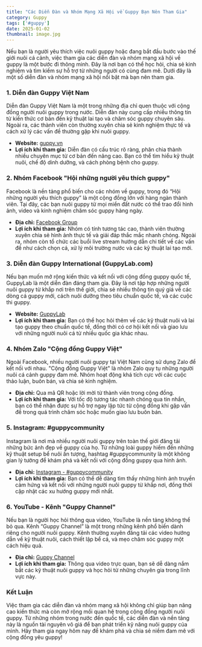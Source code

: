 ```yaml
---
title: "Các Diễn Đàn và Nhóm Mạng Xã Hội về Guppy Bạn Nên Tham Gia"
category: Guppy
tags: ['#guppy']
date: 2025-01-02
thumbnail: image.jpg
---
```


Nếu bạn là người yêu thích việc nuôi guppy hoặc đang bắt đầu bước vào thế giới nuôi cá cảnh, việc tham gia các diễn đàn và nhóm mạng xã hội về guppy là một bước đi thông minh. Đây là nơi bạn có thể học hỏi, chia sẻ kinh nghiệm và tìm kiếm sự hỗ trợ từ những người có cùng đam mê. Dưới đây là một số diễn đàn và nhóm mạng xã hội nổi bật mà bạn nên tham gia.

### 1. **Diễn đàn Guppy Việt Nam**
Diễn đàn Guppy Việt Nam là một trong những địa chỉ quen thuộc với cộng đồng người nuôi guppy trong nước. Diễn đàn này cung cấp nhiều thông tin từ kiến thức cơ bản đến kỹ thuật lai tạo và chăm sóc guppy chuyên sâu. Ngoài ra, các thành viên còn thường xuyên chia sẻ kinh nghiệm thực tế và cách xử lý các vấn đề thường gặp khi nuôi guppy.

- **Website:** [guppy.vn](https://www.guppy.vn)
- **Lợi ích khi tham gia:** Diễn đàn có cấu trúc rõ ràng, phân chia thành nhiều chuyên mục từ cơ bản đến nâng cao. Bạn có thể tìm hiểu kỹ thuật nuôi, chế độ dinh dưỡng, và cách phòng bệnh cho guppy.

### 2. **Nhóm Facebook "Hội những người yêu thích guppy"**
Facebook là nền tảng phổ biến cho các nhóm về guppy, trong đó “Hội những người yêu thích guppy” là một cộng đồng lớn với hàng ngàn thành viên. Tại đây, các bạn nuôi guppy từ mọi miền đất nước có thể trao đổi hình ảnh, video và kinh nghiệm chăm sóc guppy hàng ngày.

- **Địa chỉ:** [Facebook Group](https://www.facebook.com/groups/guppyvn)
- **Lợi ích khi tham gia:** Nhóm có tính tương tác cao, thành viên thường xuyên chia sẻ hình ảnh thực tế và giải đáp thắc mắc nhanh chóng. Ngoài ra, nhóm còn tổ chức các buổi live stream hướng dẫn chi tiết về các vấn đề như cách chọn cá, xử lý môi trường nước và các kỹ thuật lai tạo mới.

### 3. **Diễn đàn Guppy International (GuppyLab.com)**
Nếu bạn muốn mở rộng kiến thức và kết nối với cộng đồng guppy quốc tế, GuppyLab là một diễn đàn đáng tham gia. Đây là nơi tập hợp những người nuôi guppy từ khắp nơi trên thế giới, chia sẻ nhiều thông tin quý giá về các dòng cá guppy mới, cách nuôi dưỡng theo tiêu chuẩn quốc tế, và các cuộc thi guppy.

- **Website:** [GuppyLab](https://www.guppylab.com)
- **Lợi ích khi tham gia:** Bạn có thể học hỏi thêm về các kỹ thuật nuôi và lai tạo guppy theo chuẩn quốc tế, đồng thời có cơ hội kết nối và giao lưu với những người nuôi cá từ nhiều quốc gia khác nhau.

### 4. **Nhóm Zalo "Cộng đồng Guppy Việt"**
Ngoài Facebook, nhiều người nuôi guppy tại Việt Nam cũng sử dụng Zalo để kết nối với nhau. "Cộng đồng Guppy Việt" là nhóm Zalo quy tụ những người nuôi cá cảnh guppy đam mê. Nhóm hoạt động khá tích cực với các cuộc thảo luận, buôn bán, và chia sẻ kinh nghiệm.

- **Địa chỉ:** Qua mã QR hoặc lời mời từ thành viên trong cộng đồng.
- **Lợi ích khi tham gia:** Với tốc độ tương tác nhanh chóng qua tin nhắn, bạn có thể nhận được sự hỗ trợ ngay lập tức từ cộng đồng khi gặp vấn đề trong quá trình chăm sóc hoặc muốn giao lưu buôn bán.

### 5. **Instagram: #guppycommunity**
Instagram là nơi mà nhiều người nuôi guppy trên toàn thế giới đăng tải những bức ảnh đẹp về guppy của họ. Từ những loài guppy hiếm đến những kỹ thuật setup bể nuôi ấn tượng, hashtag #guppycommunity là một không gian lý tưởng để khám phá và kết nối với cộng đồng guppy qua hình ảnh.

- **Địa chỉ:** [Instagram - #guppycommunity](https://www.instagram.com/explore/tags/guppycommunity)
- **Lợi ích khi tham gia:** Bạn có thể dễ dàng tìm thấy những hình ảnh truyền cảm hứng và kết nối với những người nuôi guppy từ khắp nơi, đồng thời cập nhật các xu hướng guppy mới nhất.

### 6. **YouTube - Kênh "Guppy Channel"**
Nếu bạn là người học hỏi thông qua video, YouTube là nền tảng không thể bỏ qua. Kênh “Guppy Channel” là một trong những kênh phổ biến dành riêng cho người nuôi guppy. Kênh thường xuyên đăng tải các video hướng dẫn về kỹ thuật nuôi, cách thiết lập bể cá, và mẹo chăm sóc guppy một cách hiệu quả.

- **Địa chỉ:** [Guppy Channel](https://www.youtube.com/guppychannel)
- **Lợi ích khi tham gia:** Thông qua video trực quan, bạn sẽ dễ dàng nắm bắt các kỹ thuật nuôi guppy và học hỏi từ những chuyên gia trong lĩnh vực này.

### Kết Luận
Việc tham gia các diễn đàn và nhóm mạng xã hội không chỉ giúp bạn nâng cao kiến thức mà còn mở rộng mối quan hệ trong cộng đồng người nuôi guppy. Từ những nhóm trong nước đến quốc tế, các diễn đàn và nền tảng này là nguồn tài nguyên vô giá để bạn phát triển kỹ năng nuôi guppy của mình. Hãy tham gia ngay hôm nay để khám phá và chia sẻ niềm đam mê với cộng đồng yêu guppy!
